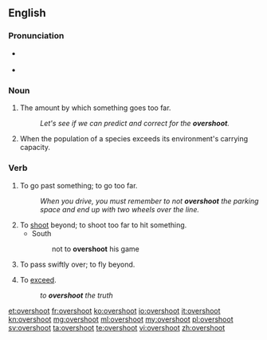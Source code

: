 ==English==

===Pronunciation===
* {{a|US}} {{IPA|/oʊ.vɚ.shut/}}
* {{audio|en-us-overshoot.ogg|Audio (US)}}

===Noun===
{{en-noun}}

# {{context|uncountable|lang=en}} The amount by which something goes too far.
#: ''Let's see if we can predict and correct for the '''overshoot'''.''
# {{context|countable|ecology|lang=en}} When the population of a species exceeds its environment's carrying capacity.

===Verb===
{{en-verb|overshoots|overshooting|overshot|overshot}}

# To go past something; to go too far.
#: ''When you drive, you must remember to not '''overshoot''' the parking space and end up with two wheels over the line.''
# To [[shoot]] beyond; to shoot too far to hit something.
#* South
#*: not to '''overshoot''' his game
# To pass swiftly over; to fly beyond.
#: {{rfquotek|Hartle}}
# {{context|figurative|lang=en}} To [[exceed]].
#: ''to '''overshoot''' the truth''
#: {{rfquotek|Cowper}}

[[et:overshoot]]
[[fr:overshoot]]
[[ko:overshoot]]
[[io:overshoot]]
[[it:overshoot]]
[[kn:overshoot]]
[[mg:overshoot]]
[[ml:overshoot]]
[[my:overshoot]]
[[pl:overshoot]]
[[sv:overshoot]]
[[ta:overshoot]]
[[te:overshoot]]
[[vi:overshoot]]
[[zh:overshoot]]